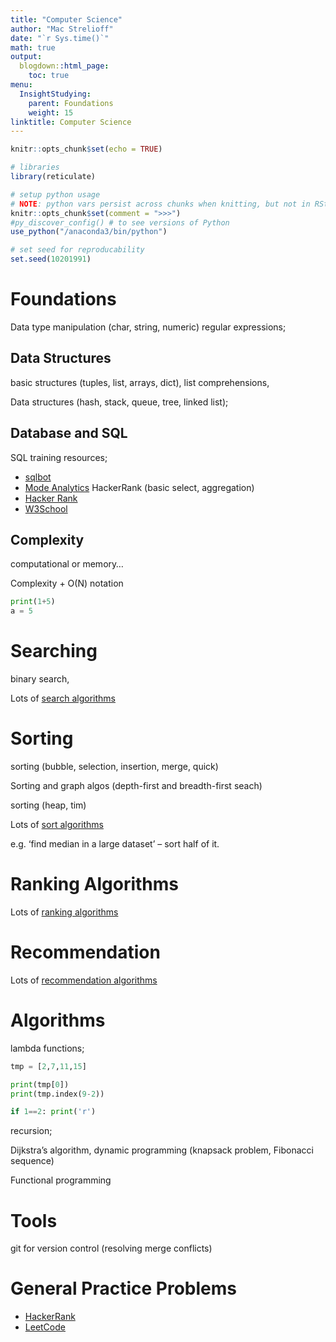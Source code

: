 ```yaml
---
title: "Computer Science"
author: "Mac Strelioff"
date: "`r Sys.time()`"
math: true
output:
  blogdown::html_page:
    toc: true
menu:
  InsightStudying:
    parent: Foundations
    weight: 15
linktitle: Computer Science
---
```


```r
knitr::opts_chunk$set(echo = TRUE)

# libraries
library(reticulate)

# setup python usage
# NOTE: python vars persist across chunks when knitting, but not in RStudio. 
knitr::opts_chunk$set(comment = ">>>")
#py_discover_config() # to see versions of Python
use_python("/anaconda3/bin/python")

# set seed for reproducability
set.seed(10201991)
```

# Foundations

Data type manipulation (char, string, numeric) regular expressions; 

## Data Structures

basic structures (tuples, list, arrays, dict), list comprehensions, 

Data structures (hash, stack, queue, tree, linked list); 

## Database and SQL

SQL training resources;

- [sqlbot](https://sqlbolt.com/lesson/select_queries_introduction)
- [Mode Analytics](https://community.modeanalytics.com/sql/tutorial/introduction-to-sql/) HackerRank (basic select, aggregation)
- [Hacker Rank](https://www.hackerrank.com/domains/sql)
- [W3School](https://www.w3schools.com/sql/exercise.asp?filename=exercise_select1)

## Complexity

computational or memory...

Complexity + O(N) notation


```python
print(1+5)
a = 5
```

# Searching

binary search,

Lots of [search algorithms](https://en.wikipedia.org/wiki/Category:Search_algorithms)

# Sorting

sorting (bubble, selection, insertion, merge, quick)

Sorting and graph algos (depth-first and breadth-first seach)

sorting (heap, tim)

Lots of [sort algorithms](https://www.geeksforgeeks.org/sorting-algorithms/)

e.g. 'find median in a large dataset' -- sort half of it.

# Ranking Algorithms

Lots of [ranking algorithms](https://en.wikipedia.org/wiki/Ranking_(information_retrieval))

# Recommendation

Lots of [recommendation algorithms](https://en.wikipedia.org/wiki/Recommender_system)

<!---
Data science methods play a major role in discovering recommendations for users. 

Econ, compliments and substitutes (competitors). 

Types of recommendation; compliments (these go together), competitors (you might also like...), temporal (might buy this again in the future). Horizontal and vertical focus 

Temporal involves forecasting, which is a topic for another post. 
--->

# Algorithms

lambda functions;

```python
tmp = [2,7,11,15]

print(tmp[0])
print(tmp.index(9-2))

if 1==2: print('r')

```


recursion; 

Dijkstra's algorithm, dynamic programming (knapsack problem, Fibonacci sequence)

Functional programming

# Tools

git for version control (resolving merge conflicts)

# General Practice Problems

- [HackerRank](https://www.hackerrank.com/dashboard)
- [LeetCode](https://leetcode.com/)













